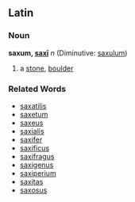 ==Latin==
===Noun===
'''saxum, [[Wiktionary Appendix:Latin second declension|saxī]]''' ''n'' (Diminutive: [[saxulum]])

#a [[stone]], [[boulder]]
===Related Words===
*[[saxatilis]]
*[[saxetum]]
*[[saxeus]]
*[[saxialis]]
*[[saxifer]]
*[[saxificus]]
*[[saxifragus]]
*[[saxigenus]]
*[[saxiperium]]
*[[saxitas]]
*[[saxosus]]
